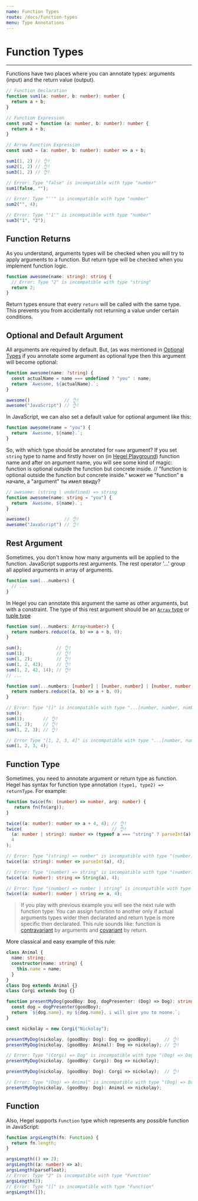 ```yaml
---
name: Function Types
route: /docs/function-types
menu: Type Annotations
---
```


# Function Types
---------------------

Functions have two places where you can annotate types: arguments (input) and the return value (output).

```typescript
// Function Declaration
function sum1(a: number, b: number): number {
  return a + b;
}

// Function Expression
const sum2 = function (a: number, b: number): number {
  return a + b;
}

// Arrow Function Expression
const sum3 = (a: number, b: number): number => a + b;

sum1(1, 2) // 👌!
sum2(1, 2) // 👌!
sum3(1, 2) // 👌!

// Error: Type "false" is incompatible with type "number"
sum1(false, "");

// Error: Type "''" is incompatible with type "number"
sum2("", 4);

// Error: Type "'1'" is incompatible with type "number"
sum3("1", "2");
```

## Function Returns

As you understand, arguments types will be checked when you will try to apply arguments to a function. But return type will be checked when you implement function logic. 

```typescript
function awesome(name: string): string {
  // Error: Type "2" is incompatible with type "string"
  return 2;
}
```

Return types ensure that every `return` will be called with the same type. This prevents you from accidentally not returning a value under certain conditions.

## Optional and Default Argument

All arguments are required by default. But, (as was mentioned in [Optional Types](/docs/optiona-types) if you annotate some argument as optional type then this argument will become optional:

```typescript
function awesome(name: ?string) {
  const actualName = name === undefined ? "you" : name;
  return `Awesome, ${actualName}.`;
}

awesome()             // 👌!
awesome("JavaScript") // 👌!
```

In JavaScript, we can also set a default value for optional argument like this:

```typescript
function awesome(name = "you") {
  return `Awesome, ${name}.`;
}
```

So, with which type should be annotated for `name` argument?
If you set `string` type to name and firstly hover on (in [Hegel Playground](/try#GYVwdgxgLglg9mABAQwO4FMDOcC26AUYyeAXIplAE4xgDmiAvIgEQCecIzAlIgN4BQiRJXRQQlJAAMAghmx4ANIgAkvIngC+AOkkBufhqA)) function name and after on argument name, you will see some kind of magic: function is optional outside the function but concrete inside.
// "function is optional outside the function but concrete inside." может не "function" в начале, а "argument" ты имел ввиду?

```typescript
// awesome: (string | undefined) => string
function awesome(name: string = "you") {
  return `Awesome, ${name}.`;
}

awesome()             // 👌!
awesome("JavaScript") // 👌!
```

## Rest Argument

Sometimes, you don't know how many arguments will be applied to the function. JavaScript supports rest arguments. The rest operator '...' group all applied arguments in array of arguments.

```typescript
function sum(...numbers) {
  // ...
}
```

In Hegel you can annotate this argument the same as other arguments, but with a constraint. The type of this rest argument should be an [`Array` type](/docs/array-types) or [tuple type](/docs/tuple-types)

```typescript
function sum(...numbers: Array<number>) {
  return numbers.reduce((a, b) => a + b, 0);
}

sum();             // 👌!
sum(1);            // 👌!
sum(1, 2);         // 👌!
sum(1, 2, 42);     // 👌!
sum(1, 2, 42, 14); // 👌!
// ...
```

```typescript
function sum(...numbers: [number] | [number, number] | [number, number, number]) {
  return numbers.reduce((a, b) => a + b, 0);
}

// Error: Type "[]" is incompatible with type "...[number, number, number] | [number, number] | [number]"
sum();
sum(1);       // 👌!
sum(1, 2);    // 👌!
sum(1, 2, 3); // 👌!

// Error Type "[1, 2, 3, 4]" is incompatible with type "...[number, number, number] | [number, number] | [number]"
sum(1, 2, 3, 4);
```

## Function Type

Sometimes, you need to annotate argument or return type as function. Hegel has syntax for function type annotation `(type1, type2) => returnType`. For example:

```typescript
function twice(fn: (number) => number, arg: number) {
   return fn(fn(arg)); 
}

twice((a: number): number => a + 4, 4); // 👌!
twice(                                  // 👌!
  (a: number | string): number => (typeof a === "string" ? parseInt(a) : a) + 4,
  4
); 

// Error: Type "(string) => number" is incompatible with type "(number) => number"
twice((a: string): number => parseInt(a), 4);

// Error: Type "(number) => string" is incompatible with type "(number) => number"
twice((a: number): string => String(a), 4);

// Error: Type "(number) => number | string" is incompatible with type "(number) => number"
twice((a: number): number | string => a, 4);
```

> If you play with previous example you will see the next rule with function type:
You can assign function to another only if actual arguments types wider then declarated and return type is more specific then declarated. This rule sounds like: function is [contravariant](https://en.wikipedia.org/wiki/Covariance_and_contravariance_(computer_science)) by arguments and [covariant](https://en.wikipedia.org/wiki/Covariance_and_contravariance_(computer_science)) by return.

More classical and easy example of this rule:

```typescript
class Animal {
  name: string;
  constructor(name: string) {
    this.name = name;
  }
}
class Dog extends Animal {}
class Corgi extends Dog {}

function presentMyDog(goodBoy: Dog, dogPresenter: (Dog) => Dog): string {
  const dog = dogPresenter(goodBoy);
  return `${dog.name}, my ${dog.name}, i will give you to noone.`;
}

const nickolay = new Corgi("Nickolay");

presentMyDog(nickolay, (goodBoy: Dog): Dog => goodBoy);     // 👌!
presentMyDog(nickolay, (goodBoy: Animal): Dog => nickolay); // 👌!

// Error: Type "(Corgi) => Dog" is incompatible with type "(Dog) => Dog"
presentMyDog(nickolay, (goodBoy: Corgi): Dog => nickolay);

presentMyDog(nickolay, (goodBoy: Dog): Corgi => nickolay);  // 👌!

// Error: Type "(Dog) => Animal" is incompatible with type "(Dog) => Dog"
presentMyDog(nickolay, (goodBoy: Dog): Animal => nickolay);
```

## Function

Also, Hegel supports `Function` type which represents any possible function in JavaScript:

```typescript
function argsLength(fn: Function) {
  return fn.length;
}

argsLength(() => 2);
argsLength((a: number) => a);
argsLength(parseFloat);
// Error: Type "2" is incompatible with type "Function"
argsLength(2);
// Error: Type "[]" is incompatible with type "Function"
argsLength([]);
```
